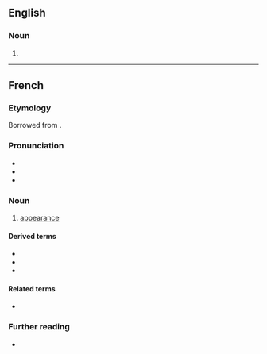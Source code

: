 ==English==

===Noun===
{{en-noun|~}}

# {{alt form|en|apparency}}

----

==French==

===Etymology===
Borrowed from {{bor|fr|la|apparentia}}.

===Pronunciation===
* {{fr-IPA}}
* {{audio|fr|Fr-apparence.ogg|audio}}
* {{audio|fr|Fr-Paris--apparence.ogg|Audio (Paris)}}

===Noun===
{{fr-noun|f}}

# [[appearance]]

====Derived terms====
* {{l|fr|en apparence}}
* {{l|fr|les apparences sont trompeuses}}
* {{l|fr|sauver les apparences}}

====Related terms====
* {{l|fr|apparent}}

===Further reading===
* {{R:TLFi}}